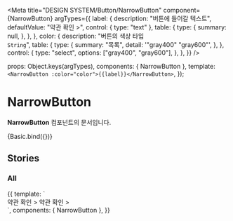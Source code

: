 
<Meta
  title="DESIGN SYSTEM/Button/NarrowButton"
  component={NarrowButton}
  argTypes={{
    label: {
      description: "버튼에 들어갈 텍스트",
      defaultValue: "약관 확인 >",
      control: { type: "text" },
      table: {
        type: {
          summary: null,
        },
      },
    },
    color: {
      description: "버튼의 색상 타입<br/>`String`",
      table: {
        type: {
          summary: "목록",
          detail: '"gray400" "gray600"',
        },
      },
      control: {
        type: "select",
        options: ["gray400", "gray600"],
      },
    },
  }}
/>


  props: Object.keys(argTypes),
  components: { NarrowButton },
  template:
    `<NarrowButton :color="color">{{label}}</NarrowButton>`,
});

# NarrowButton

**NarrowButton** 컴포넌트의 문서입니다.

<Story name="Basic" height="100px">
  {Basic.bind({})}
</Story>

<ArgsTable story="Basic" />

## Stories
### All

<Canvas>
    <Story name="All" height="100px">
        {{
            template: `
            <div>
                <NarrowButton color="gray400">약관 확인 ></NarrowButton>
                <NarrowButton color="gray600">약관 확인 ></NarrowButton>
            </div>
        `,
            components: { NarrowButton },
        }}
    </Story>
</Canvas>

